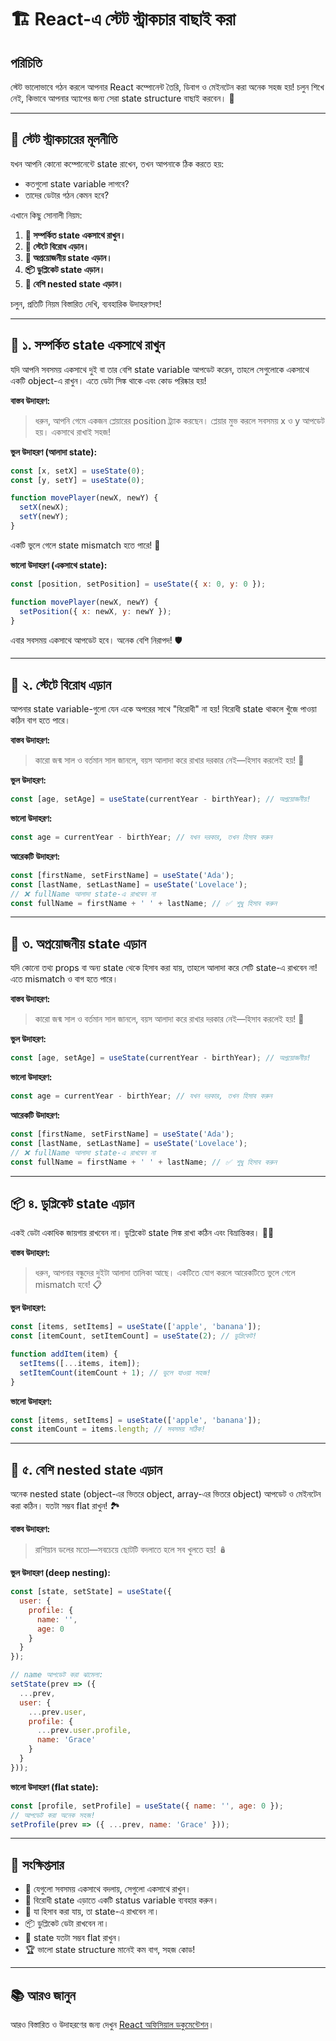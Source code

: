 # 🏗️ React-এ স্টেট স্ট্রাকচার বাছাই করা

## পরিচিতি

স্টেট ভালোভাবে গঠন করলে আপনার React কম্পোনেন্ট তৈরি, ডিবাগ ও মেইনটেন করা অনেক সহজ হয়! চলুন শিখে নেই, কিভাবে আপনার অ্যাপের জন্য সেরা state structure বাছাই করবেন। 🚀

---

## 🌱 স্টেট স্ট্রাকচারের মূলনীতি

যখন আপনি কোনো কম্পোনেন্টে state রাখেন, তখন আপনাকে ঠিক করতে হয়:
- কতগুলো state variable লাগবে?
- তাদের ডেটার গঠন কেমন হবে?

এখানে কিছু সোনালী নিয়ম:

1. **🧩 সম্পর্কিত state একসাথে রাখুন।**
2. **🚫 স্টেটে বিরোধ এড়ান।**
3. **🔄 অপ্রয়োজনীয় state এড়ান।**
4. **📦 ডুপ্লিকেট state এড়ান।**
5. **🌳 বেশি nested state এড়ান।**

চলুন, প্রতিটি নিয়ম বিস্তারিত দেখি, ব্যবহারিক উদাহরণসহ!

---

## 🧩 ১. সম্পর্কিত state একসাথে রাখুন

যদি আপনি সবসময় একসাথে দুই বা তার বেশি state variable আপডেট করেন, তাহলে সেগুলোকে একসাথে একটি object-এ রাখুন। এতে ডেটা সিঙ্ক থাকে এবং কোড পরিষ্কার হয়!

**বাস্তব উদাহরণ:**
> ধরুন, আপনি গেমে একজন প্লেয়ারের position ট্র্যাক করছেন। প্লেয়ার মুভ করলে সবসময় x ও y আপডেট হয়। একসাথে রাখাই সহজ!

**ভুল উদাহরণ (আলাদা state):**
```js
const [x, setX] = useState(0);
const [y, setY] = useState(0);

function movePlayer(newX, newY) {
  setX(newX);
  setY(newY);
}
```
একটি ভুলে গেলে state mismatch হতে পারে! 😬

**ভালো উদাহরণ (একসাথে state):**
```js
const [position, setPosition] = useState({ x: 0, y: 0 });

function movePlayer(newX, newY) {
  setPosition({ x: newX, y: newY });
}
```
এবার সবসময় একসাথে আপডেট হবে। অনেক বেশি নিরাপদ! 🛡️

---

## 🚫 ২. স্টেটে বিরোধ এড়ান

আপনার state variable-গুলো যেন একে অপরের সাথে "বিরোধী" না হয়! বিরোধী state থাকলে খুঁজে পাওয়া কঠিন বাগ হতে পারে।

**বাস্তব উদাহরণ:**
> কারো জন্ম সাল ও বর্তমান সাল জানলে, বয়স আলাদা করে রাখার দরকার নেই—হিসাব করলেই হয়! 🎂

**ভুল উদাহরণ:**
```js
const [age, setAge] = useState(currentYear - birthYear); // অপ্রয়োজনীয়!
```

**ভালো উদাহরণ:**
```js
const age = currentYear - birthYear; // যখন দরকার, তখন হিসাব করুন
```

**আরেকটি উদাহরণ:**
```js
const [firstName, setFirstName] = useState('Ada');
const [lastName, setLastName] = useState('Lovelace');
// ❌ fullName আলাদা state-এ রাখবেন না
const fullName = firstName + ' ' + lastName; // ✅ শুধু হিসাব করুন
```

---

## 🔄 ৩. অপ্রয়োজনীয় state এড়ান

যদি কোনো তথ্য props বা অন্য state থেকে হিসাব করা যায়, তাহলে আলাদা করে সেটি state-এ রাখবেন না! এতে mismatch ও বাগ হতে পারে।

**বাস্তব উদাহরণ:**
> কারো জন্ম সাল ও বর্তমান সাল জানলে, বয়স আলাদা করে রাখার দরকার নেই—হিসাব করলেই হয়! 🎂

**ভুল উদাহরণ:**
```js
const [age, setAge] = useState(currentYear - birthYear); // অপ্রয়োজনীয়!
```

**ভালো উদাহরণ:**
```js
const age = currentYear - birthYear; // যখন দরকার, তখন হিসাব করুন
```

**আরেকটি উদাহরণ:**
```js
const [firstName, setFirstName] = useState('Ada');
const [lastName, setLastName] = useState('Lovelace');
// ❌ fullName আলাদা state-এ রাখবেন না
const fullName = firstName + ' ' + lastName; // ✅ শুধু হিসাব করুন
```

---

## 📦 ৪. ডুপ্লিকেট state এড়ান

একই ডেটা একাধিক জায়গায় রাখবেন না। ডুপ্লিকেট state সিঙ্ক রাখা কঠিন এবং বিভ্রান্তিকর। 🤹‍♂️

**বাস্তব উদাহরণ:**
> ধরুন, আপনার বন্ধুদের দুইটা আলাদা তালিকা আছে। একটিতে যোগ করলে আরেকটিতে ভুলে গেলে mismatch হবে! 📋

**ভুল উদাহরণ:**
```js
const [items, setItems] = useState(['apple', 'banana']);
const [itemCount, setItemCount] = useState(2); // ডুপ্লিকেট!

function addItem(item) {
  setItems([...items, item]);
  setItemCount(itemCount + 1); // ভুলে যাওয়া সহজ!
}
```

**ভালো উদাহরণ:**
```js
const [items, setItems] = useState(['apple', 'banana']);
const itemCount = items.length; // সবসময় সঠিক!
```

---

## 🌳 ৫. বেশি nested state এড়ান

অনেক nested state (object-এর ভিতরে object, array-এর ভিতরে object) আপডেট ও মেইনটেন করা কঠিন। যতটা সম্ভব flat রাখুন! 🏞️

**বাস্তব উদাহরণ:**
> রাশিয়ান ডলের মতো—সবচেয়ে ছোটটি বদলাতে হলে সব খুলতে হয়! 🪆

**ভুল উদাহরণ (deep nesting):**
```js
const [state, setState] = useState({
  user: {
    profile: {
      name: '',
      age: 0
    }
  }
});

// name আপডেট করা ঝামেলা:
setState(prev => ({
  ...prev,
  user: {
    ...prev.user,
    profile: {
      ...prev.user.profile,
      name: 'Grace'
    }
  }
}));
```

**ভালো উদাহরণ (flat state):**
```js
const [profile, setProfile] = useState({ name: '', age: 0 });
// আপডেট করা অনেক সহজ!
setProfile(prev => ({ ...prev, name: 'Grace' }));
```

---

## 🧠 সংক্ষিপ্তসার

- 🧩 যেগুলো সবসময় একসাথে বদলায়, সেগুলো একসাথে রাখুন।
- 🚦 বিরোধী state এড়াতে একটি status variable ব্যবহার করুন।
- 🔄 যা হিসাব করা যায়, তা state-এ রাখবেন না।
- 📦 ডুপ্লিকেট ডেটা রাখবেন না।
- 🌳 state যতটা সম্ভব flat রাখুন।
- 🏆 ভালো state structure মানেই কম বাগ, সহজ কোড!

---

## 📚 আরও জানুন

আরও বিস্তারিত ও উদাহরণের জন্য দেখুন [React অফিসিয়াল ডকুমেন্টেশন](https://react.dev/learn/choosing-the-state-structure#group-related-state)।
